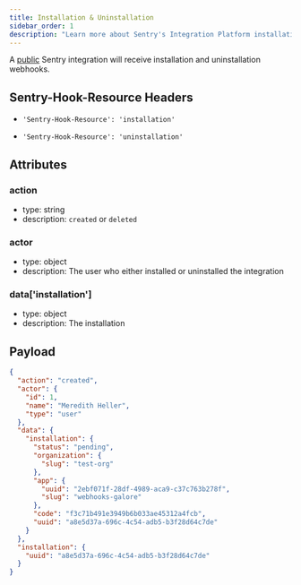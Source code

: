 ```yaml
---
title: Installation & Uninstallation
sidebar_order: 1
description: "Learn more about Sentry's Integration Platform installation and uninstallation webhooks."
---
```


A [public](product/integrations/integration-platform/#installation) Sentry integration will receive installation and uninstallation webhooks.

##  Sentry-Hook-Resource Headers

- `'Sentry-Hook-Resource': 'installation'`

- `'Sentry-Hook-Resource': 'uninstallation'`

## Attributes

### action

- type: string
- description: `created` or `deleted`

### actor

- type: object
- description: The user who either installed or uninstalled the integration

### data['installation']

- type: object
- description: The installation

## Payload

```json
{
  "action": "created",
  "actor": {
    "id": 1,
    "name": "Meredith Heller",
    "type": "user"
  },
  "data": {
    "installation": {
      "status": "pending",
      "organization": {
        "slug": "test-org"
      },
      "app": {
        "uuid": "2ebf071f-28df-4989-aca9-c37c763b278f",
        "slug": "webhooks-galore"
      },
      "code": "f3c71b491e3949b6b033ae45312a4fcb",
      "uuid": "a8e5d37a-696c-4c54-adb5-b3f28d64c7de"
    }
  },
  "installation": {
    "uuid": "a8e5d37a-696c-4c54-adb5-b3f28d64c7de"
  }
}
```
